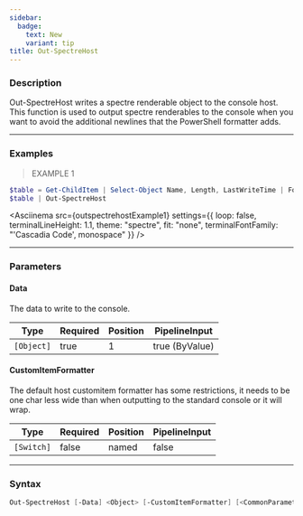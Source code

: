 ```yaml
---
sidebar:
  badge:
    text: New
    variant: tip
title: Out-SpectreHost
---
```









### Description

Out-SpectreHost writes a spectre renderable object to the console host.  
This function is used to output spectre renderables to the console when you want to avoid the additional newlines that the PowerShell formatter adds.



---


### Examples
> EXAMPLE 1

```powershell
$table = Get-ChildItem | Select-Object Name, Length, LastWriteTime | Format-SpectreTable
$table | Out-SpectreHost
```
<Asciinema
    src={outspectrehostExample1}
    settings={{
        loop: false,
        terminalLineHeight: 1.1,
        theme: "spectre",
        fit: "none",
        terminalFontFamily: "'Cascadia Code', monospace"
    }}
/>


---


### Parameters
#### **Data**

The data to write to the console.






|Type      |Required|Position|PipelineInput |
|----------|--------|--------|--------------|
|`[Object]`|true    |1       |true (ByValue)|



#### **CustomItemFormatter**

The default host customitem formatter has some restrictions, it needs to be one char less wide than when outputting to the standard console or it will wrap.






|Type      |Required|Position|PipelineInput|
|----------|--------|--------|-------------|
|`[Switch]`|false   |named   |false        |





---


### Syntax
```powershell
Out-SpectreHost [-Data] <Object> [-CustomItemFormatter] [<CommonParameters>]
```

